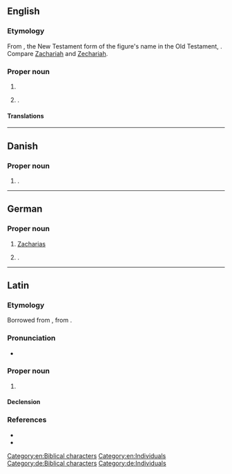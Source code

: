 {{also|Zachariáš}}
==English==

===Etymology===
From {{etyl|grc|en}} {{m|grc|Ζαχαρίας}}, the New Testament form of the figure's name in the Old Testament, {{etyl|he|en}} {{m|he|זְכַרְיָה||tr=Zəḵaryā|Yahweh has remembered}}. Compare [[Zachariah]] and [[Zechariah]].

===Proper noun===
{{en-proper noun}}

# {{alternative form of|en|Zechariah}}
# {{given name|en|male|from=Hebrew}}.

====Translations====
{{trans-see|Zechariah}}

{{trans-see|male given name|Zachary}}

[[Category:en:Biblical characters]]
[[Category:en:Individuals]]

----

==Danish==

===Proper noun===
{{head|da|proper noun}}

# {{given name|da|male|var=Zakarias}}.

----

==German==

===Proper noun===
{{head|de|proper noun|g=m}}

# [[#English|Zacharias]] {{qualifier|biblical character}}
# {{given name|de|male}}.

[[Category:de:Biblical characters]]
[[Category:de:Individuals]]

----

==Latin==

===Etymology===
Borrowed from {{bor|la|grc|Ζαχαρίᾱς}}, from {{der|la|he|זְכַרְיָה|tr=Zəḵaryā́}}.

===Pronunciation===
* {{la-IPA|Zachariās|eccl=1}}

===Proper noun===
{{la-proper noun|Zachariās<1>}}

# {{l|en|Zechariah}}

====Declension====
{{la-ndecl|Zachariās<1>}}

===References===
* {{R:L&S}}
* {{R:Gaffiot}}

{{topics|la|Biblical characters}}
